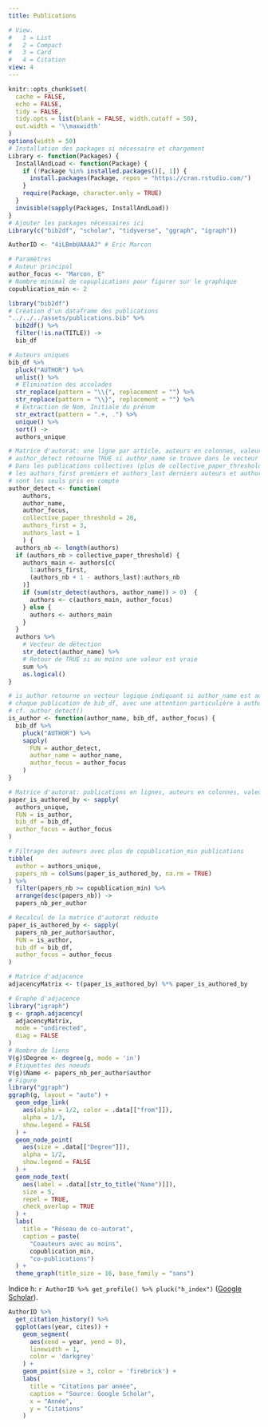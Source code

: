 ```yaml
---
title: Publications

# View.
#   1 = List
#   2 = Compact
#   3 = Card
#   4 = Citation
view: 4
---
```


```r
knitr::opts_chunk$set(
  cache = FALSE, 
  echo = FALSE, 
  tidy = FALSE, 
  tidy.opts = list(blank = FALSE, width.cutoff = 50), 
  out.width = '\\maxwidth'
)
options(width = 50)
# Installation des packages si nécessaire et chargement
Library <- function(Packages) {
  InstallAndLoad <- function(Package) {
    if (!Package %in% installed.packages()[, 1]) {
      install.packages(Package, repos = "https://cran.rstudio.com/")
    }
    require(Package, character.only = TRUE)
  }
  invisible(sapply(Packages, InstallAndLoad))
}
# Ajouter les packages nécessaires ici
Library(c("bib2df", "scholar", "tidyverse", "ggraph", "igraph"))
```


```r
AuthorID <- "4iLBmbUAAAAJ" # Eric Marcon
```


```r
# Paramètres
# Auteur principal
author_focus <- "Marcon, E"
# Nombre minimal de copuplications pour figurer sur le graphique
copublication_min <- 2

library("bib2df")
# Création d'un dataframe des publications
"../../../assets/publications.bib" %>%
  bib2df() %>%
  filter(!is.na(TITLE)) ->
  bib_df

# Auteurs uniques
bib_df %>%
  pluck("AUTHOR") %>%
  unlist() %>%
  # Elimination des accolades
  str_replace(pattern = "\\{", replacement = "") %>%
  str_replace(pattern = "\\}", replacement = "") %>%
  # Extraction de Nom, Initiale du prénom
  str_extract(pattern = ".+, .") %>%
  unique() %>%
  sort() ->
  authors_unique

# Matrice d'autorat: une ligne par article, auteurs en colonnes, valeurs logiques
# author_detect retourne TRUE si author_name se trouve dans le vecteur authors
# Dans les publications collectives (plus de collective_paper_threshold auteurs),
# les authors_first premiers et authors_last derniers auteurs et author_focus
# sont les seuls pris en compte
author_detect <- function(
    authors,
    author_name,
    author_focus,
    collective_paper_threshold = 20,
    authors_first = 3,
    authors_last = 1
    ) {
  authors_nb <- length(authors)
  if (authors_nb > collective_paper_threshold) {
    authors_main <- authors[c(
      1:authors_first,
      (authors_nb + 1 - authors_last):authors_nb
    )]
    if (sum(str_detect(authors, author_name)) > 0)  {
      authors <- c(authors_main, author_focus)
    } else {
      authors <- authors_main
    }
  }
  authors %>% 
    # Vecteur de détection
    str_detect(author_name) %>% 
    # Retour de TRUE si au moins une valeur est vraie
    sum %>% 
    as.logical()
}

# is_author retourne un vecteur logique indiquant si author_name est auteur de 
# chaque publication de bib_df, avec une attention particulière à author_focus
# cf. author_detect()
is_author <- function(author_name, bib_df, author_focus) {
  bib_df %>%
    pluck("AUTHOR") %>%
    sapply(
      FUN = author_detect, 
      author_name = author_name, 
      author_focus = author_focus
    )
}

# Matrice d'autorat: publications en lignes, auteurs en colonnes, valeurs logiques
paper_is_authored_by <- sapply(
  authors_unique,
  FUN = is_author,
  bib_df = bib_df,
  author_focus = author_focus
)

# Filtrage des auteurs avec plus de copublication_min publications
tibble(
  author = authors_unique, 
  papers_nb = colSums(paper_is_authored_by, na.rm = TRUE)
) %>%
  filter(papers_nb >= copublication_min) %>%
  arrange(desc(papers_nb)) ->
  papers_nb_per_author

# Recalcul de la matrice d'autorat réduite
paper_is_authored_by <- sapply(
  papers_nb_per_author$author, 
  FUN = is_author,
  bib_df = bib_df,
  author_focus = author_focus
)

# Matrice d'adjacence
adjacencyMatrix <- t(paper_is_authored_by) %*% paper_is_authored_by

# Graphe d'adjacence
library("igraph")
g <- graph.adjacency(
  adjacencyMatrix, 
  mode = "undirected", 
  diag = FALSE
)
# Nombre de liens
V(g)$Degree <- degree(g, mode = 'in') 
# Etiquettes des noeuds
V(g)$Name <- papers_nb_per_author$author 
# Figure
library("ggraph")
ggraph(g, layout = "auto") +
  geom_edge_link(
    aes(alpha = 1/2, color = .data[["from"]]),
    alpha = 1/3, 
    show.legend = FALSE
  ) +
  geom_node_point(
    aes(size = .data[["Degree"]]),
    alpha = 1/2, 
    show.legend = FALSE
  ) +
  geom_node_text(
    aes(label = .data[[str_to_title("Name")]]),
    size = 5, 
    repel = TRUE, 
    check_overlap = TRUE
  ) +
  labs(
    title = "Réseau de co-autorat",
    caption = paste(
      "Coauteurs avec au moins", 
      copublication_min, 
      "co-publications")
  ) +
  theme_graph(title_size = 16, base_family = "sans")
```

Indice h: `r AuthorID %>% get_profile() %>% pluck("h_index")` ([Google Scholar](`r paste0("https://scholar.google.com/citations?user=", AuthorID)`)).

```r
AuthorID %>% 
  get_citation_history() %>% 
  ggplot(aes(year, cites)) +
    geom_segment(
      aes(xend = year, yend = 0), 
      linewidth = 1, 
      color = 'darkgrey'
    ) +
    geom_point(size = 3, color = 'firebrick') +
    labs(
      title = "Citations par année",
      caption = "Source: Google Scholar",
      x = "Année",
      y = "Citations"
    )
```
